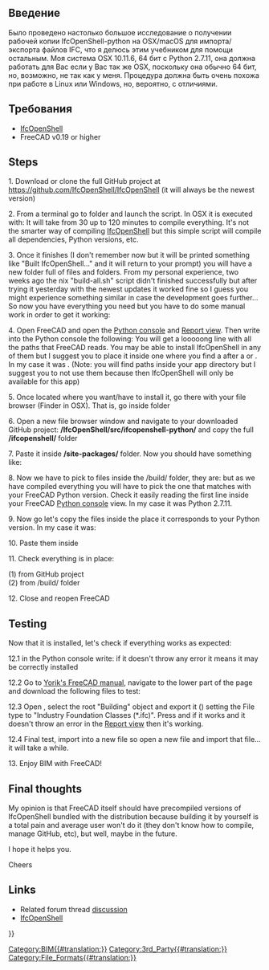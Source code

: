 <languages/>
<div class="mw-translate-fuzzy">
{{TutorialInfo/ru
|Topic=Arch Workbench
|Level=Advanced
|Time=120 minutes
|Author=Pablo Gil
|FCVersion=
|Files=
}}
</div>

== Введение ==
Было проведено настолько большое исследование о получении рабочей копии IfcOpenShell-python на OSX/macOS для импорта/экспорта файлов IFC, что я делюсь этим учебником для помощи остальным.
Моя система OSX 10.11.6, 64 бит с Python 2.7.11, она должна работать для Вас если у Вас так же  OSX, поскольку она обычно 64 бит, но, возможно, не так как у меня. Процедура должна быть очень похожа при работе в Linux или Windows, но, вероятно, с отличиями.

<span id="Requirements"></span>
== Требования ==

* [[IfcOpenShell]]
* FreeCAD v0.19 or higher

== Steps ==
1. Download or clone the full GitHub project at https://github.com/IfcOpenShell/IfcOpenShell (it will always be the newest version)
: {{incode|git clone https://github.com/IfcOpenShell/IfcOpenShell}}

2. From a terminal go to {{FileName|/nix/}} folder and launch the script. In OSX it is executed with:
{{Code|code=
cd nix/
./build-all.sh
}}
It will take from 30 up to 120 minutes to compile everything. It's not the smarter way of compiling [[IfcOpenShell]] but this simple script will compile all dependencies, Python versions, etc.

3. Once it finishes (I don't remember now but it will be printed something like "Built IfcOpenShell..." and it will return to your prompt) you will have a new folder {{FileName|/IfcOpenShell/build/}} full of files and folders. From my personal experience, two weeks ago the nix "build-all.sh" script didn't finished successfully but after trying it yesterday with the newest updates it worked fine so I guess you might experience something similar in case the development goes further...
So now you have everything you need but you have to do some manual work in order to get it working:

4. Open FreeCAD and open the [[Python console]] and [[Report view]]. Then write into the Python console the following:
{{Code|code=
import sys
print sys.path
}}
You will get a looooong line with all the paths that FreeCAD reads. You may be able to install IfcOpenShell in any of them but I suggest you to place it inside one where you find a {{FileName|/site-packages/}} after a {{FileName|/Python/}} or {{FileName|/python-something/}}. In my case it was {{FileName|/Library/Python/2.7/site-packages}}. (Note: you will find paths inside your app directory but I suggest you to not use them because then IfcOpenShell will only be available for this app)

5. Once located where you want/have to install it, go there with your file browser (Finder in OSX). That is, go inside {{FileName|/site-packages/}} folder
: {{incode|cd site-packages/}} 

6. Open a new file browser window and navigate to your downloaded GitHub project: '''/IfcOpenShell/src/ifcopenshell-python/''' and copy the full '''/ifcopenshell/''' folder

7. Paste it inside '''/site-packages/''' folder. Now you should have something like:
{{Code|code=
/site-packages/ifcopenshell/__init__.py
/site-packages/ifcopenshell/entity_instance.py
/site-packages/ifcopenshell/file.py
/site-packages/ifcopenshell/geom/app.py
/site-packages/ifcopenshell/geom/main.py
/site-packages/ifcopenshell/geom/occ_utils.py
/site-packages/ifcopenshell/geom/__init__.py
/site-packages/ifcopenshell/guid.py
}}

8. Now we have to pick to files inside the /build/ folder, they are:
{{Code|code=
_ifcopenshell_wrapper.so
ifcopenshell_wrapper.py
}}
but as we have compiled everything you will have to pick the one that matches with your FreeCAD Python version. Check it easily reading the first line inside your FreeCAD [[Python console]] view. In my case it was Python 2.7.11.

9. Now go let's copy the files inside the place it corresponds to your Python version. In my case it was:
{{Code|code=
/IfcOpenShell/build/Darwin/x86_64/build/ifcopenshell/[b]python-2.7[/b].10/ifcwrap/
}}

10. Paste them inside {{FileName|/site-packages/ifcopenshell/}}

11. Check everything is in place:
{{Code|code=
/site-packages/ifcopenshell/__init__.py                  (1)
/site-packages/ifcopenshell/entity_instance.py           (1)
/site-packages/ifcopenshell/_ifcopenshell_wrapper.so     (2)
/site-packages/ifcopenshell/file.py                      (1)
/site-packages/ifcopenshell/geom/__init__.py             (1)
/site-packages/ifcopenshell/geom/app.py                  (1)
/site-packages/ifcopenshell/geom/main.py                 (1)
/site-packages/ifcopenshell/geom/occ_utils.py            (1)
/site-packages/ifcopenshell/guid.py                      (1)
/site-packages/ifcopenshell/ifcopenshell_wrapper.py      (2)
}}

(1) from GitHub project <br />
(2) from /build/ folder


12. Close and reopen FreeCAD

== Testing ==
Now that it is installed, let's check if everything works as expected:

12.1 in the Python console write:
{{Code|code=
import ifcopenshell
from ifcopenshell import geom
}}
if it doesn't throw any error it means it may be correctly installed

12.2 Go to [[Manual:BIM_modeling|Yorik's FreeCAD manual]], navigate to the lower part of the page and download the following files to test:
{{Code|code=
house.FCStd
house.ifc
}}

12.3 Open {{FileName|house.FCStd}}, select the root "Building" object and export it ({{MenuCommand|File → Export}}) setting the File type to "Industry Foundation Classes (*.ifc)". Press {{Button|Save}} and if it works and it doesn't throw an error in the [[Report view]] then it's working.

12.4 Final test, import {{FileName|house.ifc}} into a new file so open a new file and import that file... it will take a while.

13. Enjoy BIM with FreeCAD!

== Final thoughts ==
My opinion is that FreeCAD itself should have precompiled versions of IfcOpenShell bundled with the distribution because building it by yourself is a total pain and average user won't do it (they don't know how to compile, manage GitHub, etc), but well, maybe in the future.

I hope it helps you.

Cheers

==Links==

* Related forum thread [http://forum.freecadweb.org/viewtopic.php?f=23&t=17536 discussion]
* [[IfcOpenShell]]


{{Userdocnavi{{#translation:}}}}
[[Category:BIM{{#translation:}}]]
[[Category:3rd_Party{{#translation:}}]]
[[Category:File_Formats{{#translation:}}]]